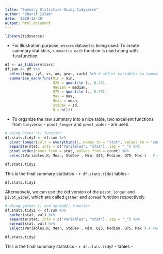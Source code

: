 ```yaml
---
title: "Summary Statistics Using tidyverse"
author: "Sharif Islam"
date: '2020-12-29'
output: html_document
---
```


<style type="text/css">

h1.title {
  font-size: 38px;
  color: DarkRed;
  text-align: center;
}
h4.author { /* Header 4 - and the author and data headers use this too  */
    font-size: 18px;
  font-family: "Times New Roman", Times, serif;
  color: DarkBlack;
  text-align: center;
}
h4.date { /* Header 4 - and the author and data headers use this too  */
  font-size: 18px;
  font-family: "Times New Roman", Times, serif;
  color: DarkBlue;
  text-align: center;
}
</style>

```r
library(tidyverse)
```

* For illustration purpose, ```mtcars``` dataset is being used. To create summary statistics, ``` summarise_each``` function is used along with ``` funs```function. 

```r
df <- as_tibble(mtcars)
df.sum <- df %>%
  select(mpg, cyl, vs, am, gear, carb) %>% # select variables to summarise
  summarise_each(funs(Min = min, 
                      Q25 = quantile (., 0.25), 
                      Median = median, 
                      Q75 = quantile (., 0.75), 
                      Max = max,
                      Mean = mean, 
                      StdDev = sd,
                      N = n())) 
```

* To organize the raw summary into a nice table, two excellent functions from `tidyverse` - `pivot_longer` and `pivot_wider` - are used. 

```r
# Using Pivot_*() function 
df.stats.tidy1 <- df.sum %>% 
  pivot_longer(cols = everything(), names_to = "stat", values_to = "count") %>%
  separate(stat, into = c("Variables", "stat"), sep = "_") %>%
  pivot_wider(names_from = stat, values_from = count) %>%
  select(Variables,N, Mean, StdDev , Min, Q25, Median, Q75, Max )   # reorder columns

df.stats.tidy1
```

This is the final summary statistics - `r df.stats.tidy1`  tables - 

```r
df.stats.tidy1
```


Alternatively, we can use the old version of the `pivot_longer` and `pivot_wider`, which are called `gather` and `spread` function respectively. 

```r
# Using gather () and spread() function 
df.stats.tidy2 <- df.sum %>% 
  gather(stat, val) %>%
  separate(stat, into = c("Variables", "stat"), sep = "_") %>%
  spread(stat, val) %>%
  select(Variables,N, Mean, StdDev , Min, Q25, Median, Q75, Max ) # reorder columns

df.stats.tidy2
```


This is the final summary statistics - `r df.stats.tidy2` - tables - 

```r

```

